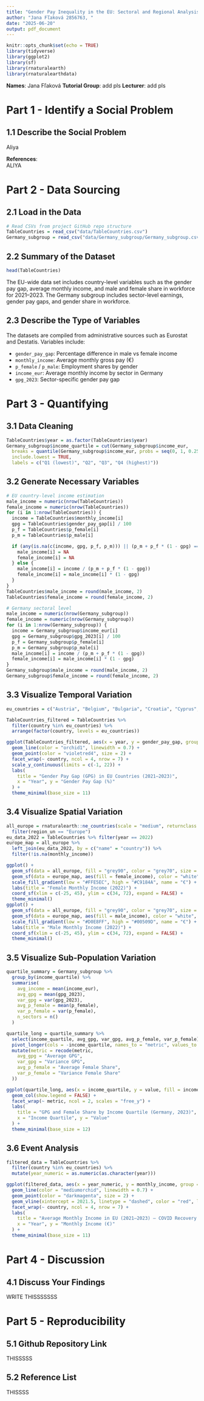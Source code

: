 ```yaml
---
title: "Gender Pay Inequality in the EU: Sectoral and Regional Analysis"
author: "Jana Fľaková 2856763, "
date: "2025-06-20"
output: pdf_document
---
```


```r
knitr::opts_chunk$set(echo = TRUE)
library(tidyverse)
library(ggplot2)
library(sf)
library(rnaturalearth)
library(rnaturalearthdata)
```


**Names**: Jana Fľaková 
**Tutorial Group**: add pls
**Lecturer**: add pls  

# Part 1 - Identify a Social Problem

## 1.1 Describe the Social Problem

Aliya

**References**:  
ALIYA 

# Part 2 - Data Sourcing

## 2.1 Load in the Data

```r
# Read CSVs from project GitHub repo structure
TableCountries = read_csv("data/TableCountries.csv")
Germany_subgroup = read_csv("data/Germany_subgroup/Germany_subgroup.csv")
```

## 2.2 Summary of the Dataset

```r
head(TableCountries)
```

The EU-wide data set includes country-level variables such as the gender pay gap, average monthly income, and male and female share in workforce for 2021–2023. The Germany subgroup includes sector-level earnings, gender pay gaps, and gender share in workforce.

## 2.3 Describe the Type of Variables

The datasets are compiled from administrative sources such as Eurostat and Destatis. Variables include:

- `gender_pay_gap`: Percentage difference in male vs female income
- `monthly_income`: Average monthly gross pay (€)
- `p_female` / `p_male`: Employment shares by gender
- `income_eur`: Average monthly income by sector in Germany
- `gpg_2023`: Sector-specific gender pay gap

# Part 3 - Quantifying

## 3.1 Data Cleaning

```r
TableCountries$year = as.factor(TableCountries$year)
Germany_subgroup$income_quartile = cut(Germany_subgroup$income_eur,
  breaks = quantile(Germany_subgroup$income_eur, probs = seq(0, 1, 0.25), na.rm = TRUE),
  include.lowest = TRUE,
  labels = c("Q1 (lowest)", "Q2", "Q3", "Q4 (highest)"))
```

## 3.2 Generate Necessary Variables

```r
# EU country-level income estimation
male_income = numeric(nrow(TableCountries))
female_income = numeric(nrow(TableCountries))
for (i in 1:nrow(TableCountries)) {
  income = TableCountries$monthly_income[i]
  gpg = TableCountries$gender_pay_gap[i] / 100
  p_f = TableCountries$p_female[i]
  p_m = TableCountries$p_male[i]

  if (any(is.na(c(income, gpg, p_f, p_m))) || (p_m + p_f * (1 - gpg) == 0)) {
    male_income[i] = NA
    female_income[i] = NA
  } else {
    male_income[i] = income / (p_m + p_f * (1 - gpg))
    female_income[i] = male_income[i] * (1 - gpg)
  }
}
TableCountries$male_income = round(male_income, 2)
TableCountries$female_income = round(female_income, 2)
```

```r
# Germany sectoral level
male_income = numeric(nrow(Germany_subgroup))
female_income = numeric(nrow(Germany_subgroup))
for (i in 1:nrow(Germany_subgroup)) {
  income = Germany_subgroup$income_eur[i]
  gpg = Germany_subgroup$gpg_2023[i] / 100
  p_f = Germany_subgroup$p_female[i]
  p_m = Germany_subgroup$p_male[i]
  male_income[i] = income / (p_m + p_f * (1 - gpg))
  female_income[i] = male_income[i] * (1 - gpg)
}
Germany_subgroup$male_income = round(male_income, 2)
Germany_subgroup$female_income = round(female_income, 2)
```

## 3.3 Visualize Temporal Variation

```r
eu_countries = c("Austria", "Belgium", "Bulgaria", "Croatia", "Cyprus", "Czechia", "Denmark", "Estonia", "Finland", "France", "Germany", "Greece", "Hungary", "Ireland", "Italy", "Latvia", "Lithuania", "Luxembourg", "Malta", "Netherlands", "Poland", "Portugal", "Romania", "Slovakia", "Slovenia", "Spain", "Sweden")

TableCountries_filtered = TableCountries %>%
  filter(country %in% eu_countries) %>%
  arrange(factor(country, levels = eu_countries))

ggplot(TableCountries_filtered, aes(x = year, y = gender_pay_gap, group = 1)) +
  geom_line(color = "orchid1", linewidth = 0.7) +
  geom_point(color = "violetred4", size = 2) +
  facet_wrap(~ country, ncol = 4, nrow = 7) +
  scale_y_continuous(limits = c(-1, 22)) +
  labs(
    title = "Gender Pay Gap (GPG) in EU Countries (2021–2023)",
    x = "Year", y = "Gender Pay Gap (%)"
  ) +
  theme_minimal(base_size = 11)
```

## 3.4 Visualize Spatial Variation

```r
all_europe = rnaturalearth::ne_countries(scale = "medium", returnclass = "sf") %>%
  filter(region_un == "Europe")
eu_data_2022 = TableCountries %>% filter(year == 2022)
europe_map = all_europe %>%
  left_join(eu_data_2022, by = c("name" = "country")) %>%
  filter(!is.na(monthly_income))

ggplot() +
  geom_sf(data = all_europe, fill = "grey90", color = "grey70", size = 0.2) +
  geom_sf(data = europe_map, aes(fill = female_income), color = "white", size = 0.3) +
  scale_fill_gradient(low = "#FFE5EC", high = "#C9184A", name = "€") +
  labs(title = "Female Monthly Income (2022)") +
  coord_sf(xlim = c(-25, 45), ylim = c(34, 72), expand = FALSE) +
  theme_minimal()
ggplot() +
  geom_sf(data = all_europe, fill = "grey90", color = "grey70", size = 0.2) +
  geom_sf(data = europe_map, aes(fill = male_income), color = "white", size = 0.3) +
  scale_fill_gradient(low = "#D0E8FF", high = "#00509D", name = "€") +
  labs(title = "Male Monthly Income (2022)") +
  coord_sf(xlim = c(-25, 45), ylim = c(34, 72), expand = FALSE) +
  theme_minimal()
```

## 3.5 Visualize Sub-Population Variation

```r
quartile_summary = Germany_subgroup %>%
  group_by(income_quartile) %>%
  summarise(
    avg_income = mean(income_eur),
    avg_gpg = mean(gpg_2023),
    var_gpg = var(gpg_2023),
    avg_p_female = mean(p_female),
    var_p_female = var(p_female),
    n_sectors = n()
  )

quartile_long = quartile_summary %>%
  select(income_quartile, avg_gpg, var_gpg, avg_p_female, var_p_female) %>%
  pivot_longer(cols = -income_quartile, names_to = "metric", values_to = "value") %>%
  mutate(metric = recode(metric,
    avg_gpg = "Average GPG",
    var_gpg = "Variance GPG",
    avg_p_female = "Average Female Share",
    var_p_female = "Variance Female Share"
  ))

ggplot(quartile_long, aes(x = income_quartile, y = value, fill = income_quartile)) +
  geom_col(show.legend = FALSE) +
  facet_wrap(~ metric, ncol = 2, scales = "free_y") +
  labs(
    title = "GPG and Female Share by Income Quartile (Germany, 2023)",
    x = "Income Quartile", y = "Value"
  ) +
  theme_minimal(base_size = 12)
```

## 3.6 Event Analysis

```r
filtered_data = TableCountries %>%
  filter(country %in% eu_countries) %>%
  mutate(year_numeric = as.numeric(as.character(year)))

ggplot(filtered_data, aes(x = year_numeric, y = monthly_income, group = 1)) +
  geom_line(color = "mediumorchid", linewidth = 0.7) +
  geom_point(color = "darkmagenta", size = 2) +
  geom_vline(xintercept = 2021.5, linetype = "dashed", color = "red", linewidth = 0.5) +
  facet_wrap(~ country, ncol = 4, nrow = 7) +
  labs(
    title = "Average Monthly Income in EU (2021–2023) — COVID Recovery Marked",
    x = "Year", y = "Monthly Income (€)"
  ) +
  theme_minimal(base_size = 11)
```

# Part 4 - Discussion

## 4.1 Discuss Your Findings

WRITE THISSSSSSS

# Part 5 - Reproducibility

## 5.1 Github Repository Link
THISSSSS

## 5.2 Reference List
THISSSS
